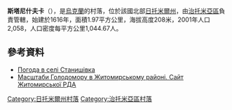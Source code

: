 {{coord|50|13|13|N|28|42|58|E|scale:30000|display=title}}

'''斯塔尼什夫卡'''（{{lang-uk|Станишівка}}），是[[烏克蘭|烏克蘭]]的村落，位於該國北部[[日托米爾州|日托米爾州]]，由[[治托米亞區|治托米亞區]]負責管轄，始建於1616年，面積1.97平方公里，海拔高度208米，2001年人口2,058，人口密度每平方公里1,044.67人。

==參考資料==
* [http://weather.in.ua/ua/zhitomirskaja/24805 Погода в селі Станишівка] {{Wayback|url=http://weather.in.ua/ua/zhitomirskaja/24805 |date=20111219133446 }}
* [https://web.archive.org/web/20110915195159/http://www.zhytomyr-rda.gov.ua/Rozdil_3/Golodomor_1932_1933_rokiv/Golodomor_u_regioni/Masshtabi_Golodomoru_u_regioni__CHorni_doshki__Postrazhdali_sela_ Масштаби Голодомору в Житомирському районі. Сайт Житомирської РДА]

{{DEFAULTSORT:Станишівка}}
[[Category:日托米爾州村落|Category:日托米爾州村落]]
[[Category:治托米亞區村落|Category:治托米亞區村落]]


{{Zhytomyr-geo-stub}}
